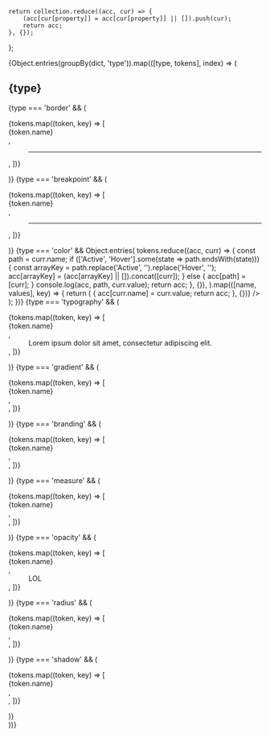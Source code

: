 

<Meta title="Light theme" />

    return collection.reduce((acc, cur) => {
        (acc[cur[property]] = acc[cur[property]] || []).push(cur);
        return acc;
    }, {});
};

<div className="categories">
    {Object.entries(groupBy(dict, 'type')).map(([type, tokens], index) => (
        <div className="category">
            <h2 className="category__heading">{type}</h2>
            <div className="category__body">
                {type === 'border' && (
                    <dl>
                        {tokens.map((token, key) => [
                            <dt>{token.name}</dt>,
                            <dd>
                                <hr
                                    style={{
                                        height: '5rem',
                                        width: '5rem',
                                        border: token.value,
                                    }}
                                ></hr>
                            </dd>,
                        ])}
                    </dl>
                )}
                {type === 'breakpoint' && (
                    <dl>
                        {tokens.map((token, key) => [
                            <dt>{token.name}</dt>,
                            <dd>
                                <hr
                                    style={{
                                        width: token.value,
                                        borderColor: 'hsla(359,100%,71%,1)',
                                    }}
                                ></hr>
                            </dd>,
                        ])}
                    </dl>
                )}
                {type === 'color' &&
                    Object.entries(
                        tokens.reduce((acc, curr) => {
                            const path = curr.name;
                            if (['Active', 'Hover'].some(state => path.endsWith(state))) {
                                const arrayKey = path.replace('Active', '').replace('Hover', '');
                                acc[arrayKey] = (acc[arrayKey] || []).concat([curr]);
                            } else {
                                acc[path] = [curr];
                            }
                            console.log(acc, path, curr.value);
                            return acc;
                        }, {}),
                    ).map(([name, values], key) => {
                        return (
                            <ColorPalette>
                                <ColorItem
                                    title={name}
                                    colors={values.reduce((acc, curr) => {
                                        acc[curr.name] = curr.value;
                                        return acc;
                                    }, {})}
                                />
                            </ColorPalette>
                        );
                    })}
                {type === 'typography' && (
                    <dl>
                        {tokens.map((token, key) => [
                            <dt>{token.name}</dt>,
                            <dd>
                                <div
                                    style={{
                                        font: token.value,
                                    }}
                                >
                                    Lorem ipsum dolor sit amet, consectetur adipiscing elit.
                                </div>
                            </dd>,
                        ])}
                    </dl>
                )}
                {type === 'gradient' && (
                    <dl>
                        {tokens.map((token, key) => [
                            <dt>{token.name}</dt>,
                            <dd>
                                <div
                                    style={{
                                        height: '5rem',
                                        width: '100%',
                                        background: token.value,
                                        backgroundSize: 'contain',
                                        backgroundRepeat: 'no-repeat',
                                    }}
                                ></div>
                            </dd>,
                        ])}
                    </dl>
                )}
                {type === 'branding' && (
                    <dl>
                        {tokens.map((token, key) => [
                            <dt>{token.name}</dt>,
                            <dd>
                                <div
                                    style={{
                                        height: '5rem',
                                        width: '5rem',
                                        background: token.value,
                                        backgroundSize: 'contain',
                                        backgroundRepeat: 'no-repeat',
                                    }}
                                ></div>
                            </dd>,
                        ])}
                    </dl>
                )}
                {type === 'measure' && (
                    <dl>
                        {tokens.map((token, key) => [
                            <dt>{token.name}</dt>,
                            <dd>
                                <div
                                    style={{
                                        height: '1rem',
                                        width: token.value,
                                        background: '#EFEFEF',
                                    }}
                                ></div>
                            </dd>,
                        ])}
                    </dl>
                )}
                {type === 'opacity' && (
                    <dl>
                        {tokens.map((token, key) => [
                            <dt>{token.name}</dt>,
                            <dd>
                                <div
                                    style={{
                                        height: '1rem',
                                        background: '#EFEFEF',
                                    }}
                                >
                                    <div
                                        style={{
                                            height: '1rem',
                                            opacity: token.value,
                                            background: 'hsla(359,100%,71%,1)',
                                        }}
                                    >
                                        LOL
                                    </div>
                                </div>
                            </dd>,
                        ])}
                    </dl>
                )}
                {type === 'radius' && (
                    <dl>
                        {tokens.map((token, key) => [
                            <dt>{token.name}</dt>,
                            <dd>
                                <div
                                    style={{
                                        height: '5rem',
                                        width: '5rem',
                                        background: '#EFEFEF',
                                        borderRadius: token.value,
                                    }}
                                ></div>
                            </dd>,
                        ])}
                    </dl>
                )}
                {type === 'shadow' && (
                    <dl>
                        {tokens.map((token, key) => [
                            <dt>{token.name}</dt>,
                            <dd>
                                <div
                                    style={{
                                        height: '5rem',
                                        width: '5rem',
                                        background: '#EFEFEF',
                                        borderRadius: '4px',
                                        boxShadow: token.value,
                                    }}
                                ></div>
                            </dd>,
                        ])}
                    </dl>
                )}
            </div>
        </div>
    ))}
</div>
